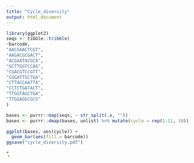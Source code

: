 ```yaml
---
title: "Cycle_diversity"
output: html_document
---
```


```r
library(ggplot2)
seqs <- tibble::tribble(
~barcode,
"AACGAACTCGT",
"AAGACGCGACT",
"ACGAATACGCA",
"GCTTGGTCCAA",
"CGACGTCCGTT",
"CGGATTGCTGA",
"CTTACCAATTA",
"CCTCTGATACT",
"TTGGTAGCTGA",
"TTGGAGGCGCG"
)

bases <- purrr::map(seqs, ~ str_split(.x, ""))
bases <- purrr::dmap(bases, unlist) %>% mutate(cycle = rep(1:11, 10))

ggplot(bases, aes(cycle)) +
  geom_bar(aes(fill = barcode))
ggsave("cycle_diversity.pdf")
```


",
